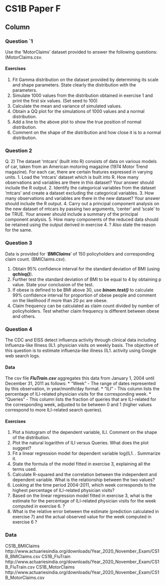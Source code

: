 CS1B Paper F {data-navmenu="R for Actuarial Statistics"}
==============================================================

Column {.tabset}
--------------------------------

### Question `1
Use the ‘MotorClaims’ dataset provided to answer the following questions: 
(MotorClaims.csv. 

#### Exercises 
1.  Fit Gamma distribution on the dataset provided by determining its scale and shape 
parameters. State clearly the distribution with the parameters. 
2.   Simulate 1000 values from the distribution obtained in exercise 1 and print the first six values. (Set seed to 100) 
3.    Calculate the mean and variance of simulated values. 
4.  Obtain a QQ plot for the simulations of 1000 values and a normal distribution. 
5.  Add a line to the above plot to show the true position of normal distribution. 
6.   Comment on the shape of the distribution and how close it is to a normal distribution. 

### Question 2
Q. 2) The dataset ‘mtcars’ (built into R) consists of data on various models of car, taken from an 
American motoring magazine (1974 Motor Trend magazine). For each car, there are certain 
features expressed in varying units.
1.  Load the ‘mtcars’ dataset which is built into R. How many observations and variables 
are there in this dataset? Your answer should include the R output. 
2.   Identify the categorical variables from the dataset ‘mtcars’ and create a dataset 
excluding the categorical variables. 
3.    How many observations and variables are there in the new dataset? Your answer 
should include the R output. 
4.  Carry out a principal component analysis on the new dataset of mtcars by passing two 
arguments, ‘center’ and ‘scale’ to be TRUE. Your answer should include a summary 
of the principal component analysis. 
5.  How many components of the reduced data should be retained using the output 
derived in exercise 4. ? Also state the reason for the same. 

### Question 3
Data is provided for ‘***BMIClaims***’ of 150 policyholders and corresponding claim count. 
(BMIClaims.csv).
 
1. Obtain 95% confidence interval for the standard deviation of BMI (using ***qchisq()***). 
2. Further test the standard deviation of BMI to be equal to 4 by obtaining p value. State your conclusion of the test. 
3. If obese is defined to be BMI above 30, use ***binom.test()*** to calculate 99% confidence interval for proportion of obese people and comment on the likelihood if more than 20 pc are obese. 
4.  Claim frequency can be calculated as claim count divided by number of policyholders. 
Test whether claim frequency is different between obese and others. 

### Question 4
The CDC and EISS detect influenza activity through clinical data including Influenza-like Illness (IL1.  physician visits on weekly basis. 
The objective of this question is to estimate influenza-like illness (IL1.  activity using Google web search logs.
<p>

#### Data
The csv file ***FluTrain.csv*** aggregates this data from January 1, 2004 until December 31, 2011 
as follows:
* "Week" - The range of dates represented by this observation, in year/month/day format.
* "ILI" - This column lists the percentage of ILI-related physician visits for the corresponding week.
* "Queries" - This column lists the fraction of queries that are ILI-related for the corresponding week, adjusted to be between 0 and 1 (higher values correspond to more ILI-related search 
queries).

#### Exercises
1.  Plot a histogram of the dependent variable, ILI. Comment on the shape of the 
distribution. 
2.  Plot the natural logarithm of ILI versus Queries. What does the plot suggest? 
3.  Fit a linear regression model for dependent variable log(IL1. . Summarize it. 
4.  State the formula of the model fitted in exercise 3, explaining all the terms used. 
5.  Calculate R-squared and the correlation between the independent and dependent variable. What is the relationship between the two values? 
6.  Looking at the time period 2004-2011, which week corresponds to the highest percentage of ILI-related physician visits? 
7.  Based on the linear regression model fitted in exercise 3, what is the estimate for the percentage of ILI-related physician visits for the week computed in exercise 6.  ? 
8.  What is the relative error between the estimate (prediction calculated in exercise 7) and the actual observed value for the week computed in exercise 6 ? 

### Data 
CS1B_BMIClaims
http://www.actuariesindia.org/downloads/Year_2020_November_Exam/CS1B_BMIClaims.csv
CS1B_FluTrain
http://www.actuariesindia.org/downloads/Year_2020_November_Exam/CS1B_FluTrain.csv
CS1B_MotorClaims
http://www.actuariesindia.org/downloads/Year_2020_November_Exam/CS1B_MotorClaims.csv
